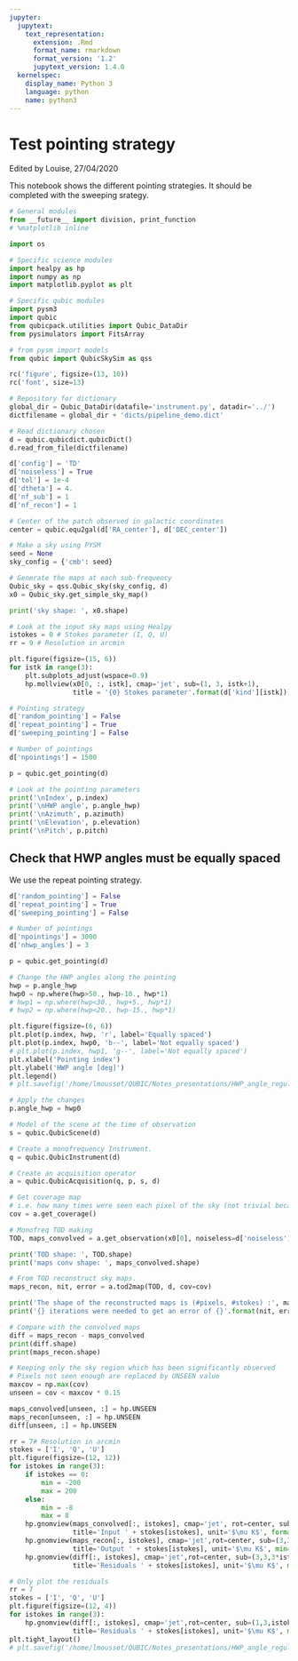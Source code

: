 ```yaml
---
jupyter:
  jupytext:
    text_representation:
      extension: .Rmd
      format_name: rmarkdown
      format_version: '1.2'
      jupytext_version: 1.4.0
  kernelspec:
    display_name: Python 3
    language: python
    name: python3
---
```


# Test pointing strategy

Edited by Louise, 27/04/2020

This notebook shows the different pointing strategies. It should be completed with the sweeping srategy.

```python
# General modules
from __future__ import division, print_function
# %matplotlib inline

import os

# Specific science modules
import healpy as hp
import numpy as np
import matplotlib.pyplot as plt

# Specific qubic modules
import pysm3
import qubic
from qubicpack.utilities import Qubic_DataDir
from pysimulators import FitsArray

# from pysm import models
from qubic import QubicSkySim as qss

rc('figure', figsize=(13, 10))
rc('font', size=13)
```

```python
# Repository for dictionary
global_dir = Qubic_DataDir(datafile='instrument.py', datadir='../')
dictfilename = global_dir + 'dicts/pipeline_demo.dict'

# Read dictionary chosen
d = qubic.qubicdict.qubicDict()
d.read_from_file(dictfilename)

d['config'] = 'TD'
d['noiseless'] = True
d['tol'] = 1e-4
d['dtheta'] = 4.
d['nf_sub'] = 1
d['nf_recon'] = 1

# Center of the patch observed in galactic coordinates
center = qubic.equ2gal(d['RA_center'], d['DEC_center'])

```

```python
# Make a sky using PYSM
seed = None
sky_config = {'cmb': seed}                

# Generate the maps at each sub-frequency
Qubic_sky = qss.Qubic_sky(sky_config, d)
x0 = Qubic_sky.get_simple_sky_map()

print('sky shape: ', x0.shape)

# Look at the input sky maps using Healpy
istokes = 0 # Stokes parameter (I, Q, U)
rr = 9 # Resolution in arcmin

plt.figure(figsize=(15, 6))
for istk in range(3):
    plt.subplots_adjust(wspace=0.9)
    hp.mollview(x0[0, :, istk], cmap='jet', sub=(1, 3, istk+1), 
                title = '{0} Stokes parameter'.format(d['kind'][istk]))
```

```python
# Pointing strategy
d['random_pointing'] = False
d['repeat_pointing'] = True
d['sweeping_pointing'] = False

# Number of pointings
d['npointings'] = 1500

p = qubic.get_pointing(d)
```

```python
# Look at the pointing parameters
print('\nIndex', p.index)
print('\nHWP angle', p.angle_hwp)
print('\nAzimuth', p.azimuth)
print('\nElevation', p.elevation)
print('\nPitch', p.pitch)
```

## Check that HWP angles must be equally spaced

We use the repeat pointing strategy.

```python
d['random_pointing'] = False
d['repeat_pointing'] = True
d['sweeping_pointing'] = False

# Number of pointings
d['npointings'] = 3000
d['nhwp_angles'] = 3

p = qubic.get_pointing(d)

# Change the HWP angles along the pointing
hwp = p.angle_hwp
hwp0 = np.where(hwp>50., hwp-10., hwp*1)
# hwp1 = np.where(hwp<30., hwp+5., hwp*1)
# hwp2 = np.where(hwp<20., hwp-15., hwp*1)

plt.figure(figsize=(6, 6))
plt.plot(p.index, hwp, 'r', label='Equally spaced')
plt.plot(p.index, hwp0, 'b--', label='Not equally spaced')
# plt.plot(p.index, hwp1, 'g--', label='Not equally spaced')
plt.xlabel('Pointing index')
plt.ylabel('HWP angle [deg]')
plt.legend()
# plt.savefig('/home/lmousset/QUBIC/Notes_presentations/HWP_angle_regularly_spaced/6HWPangles.pdf', bbox_inches='tight')

# Apply the changes 
p.angle_hwp = hwp0
```

```python
# Model of the scene at the time of observation
s = qubic.QubicScene(d)

# Create a monofrequency Instrument.
q = qubic.QubicInstrument(d)

# Create an acquisition operator 
a = qubic.QubicAcquisition(q, p, s, d)

# Get coverage map
# i.e. how many times were seen each pixel of the sky (not trivial because of the synthetic beam)
cov = a.get_coverage()

# Monofreq TOD making
TOD, maps_convolved = a.get_observation(x0[0], noiseless=d['noiseless'])

print('TOD shape: ', TOD.shape)
print('maps conv shape: ', maps_convolved.shape)

# From TOD reconstruct sky maps.
maps_recon, nit, error = a.tod2map(TOD, d, cov=cov)

print('The shape of the reconstructed maps is (#pixels, #stokes) :', maps_recon.shape)
print('{} iterations were needed to get an error of {}'.format(nit, error))
```

```python
# Compare with the convolved maps
diff = maps_recon - maps_convolved
print(diff.shape)
print(maps_recon.shape)

# Keeping only the sky region which has been significantly observed
# Pixels not seen enough are replaced by UNSEEN value
maxcov = np.max(cov)
unseen = cov < maxcov * 0.15

maps_convolved[unseen, :] = hp.UNSEEN
maps_recon[unseen, :] = hp.UNSEEN
diff[unseen, :] = hp.UNSEEN
```

```python
rr = 7# Resolution in arcmin
stokes = ['I', 'Q', 'U']
plt.figure(figsize=(12, 12))
for istokes in range(3):
    if istokes == 0:
        min = -200
        max = 200
    else:
        min = -8
        max = 8
    hp.gnomview(maps_convolved[:, istokes], cmap='jet', rot=center, sub=(3,3,3*istokes+1), reso=rr,
                title='Input ' + stokes[istokes], unit='$\mu K$', format='%g',  min=min, max=max)
    hp.gnomview(maps_recon[:, istokes], cmap='jet',rot=center, sub=(3,3,3*istokes+2), reso=rr,
                title='Output ' + stokes[istokes], unit='$\mu K$', min=min, max=max)
    hp.gnomview(diff[:, istokes], cmap='jet',rot=center, sub=(3,3,3*istokes+3), reso=rr,
                title='Residuals ' + stokes[istokes], unit='$\mu K$', min=None, max=None)

```

```python
# Only plot the residuals
rr = 7
stokes = ['I', 'Q', 'U']
plt.figure(figsize=(12, 4))
for istokes in range(3):
    hp.gnomview(diff[:, istokes], cmap='jet',rot=center, sub=(1,3,istokes+1), reso=rr,
                title='Residuals ' + stokes[istokes], unit='$\mu K$', min=None, max=None)
plt.tight_layout()
# plt.savefig('/home/lmousset/QUBIC/Notes_presentations/HWP_angle_regularly_spaced/residuals_6HWP_equal_space.pdf', bbox_inches='tight')
```

```python

```

